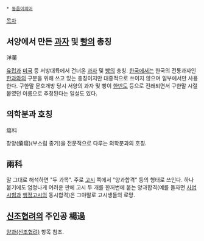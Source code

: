  * [[동음이의어]]

[[목차]] 
== 서양에서 만든 [[과자]] 및 [[빵]]의 총칭 == 
洋菓 

[[유럽]]과 [[미국]] 등 서방대륙에서 건너온 [[과자]] 및 [[빵]]의 총칭. [[한국]]에서는 한국의 전통과자인 [[한과]]와의 구분을 위해 쓰고 있는 총칭이지만 대중적으로 쓰이지 않으며 일부에서만 사용한다. 구한말 문호개방 당시 서양의 과자 및 빵이 [[한반도]] 등으로 전래되면서 구한말 시절 붙였던 이름으로 추정된다는 일설도 있다. 

== 의학분과 호칭 == 
瘍科 

창양(瘡瘍)(부스럼 종기)을 전문적으로 다루는 의학분과의 호칭.

== 兩科 ==
말 그대로 해석하면 "두 과목". 주로 [[고시]] 쪽에서 "양과합격" 등의 형태로 쓰인다. 
하나 붙기에도 엄청나게 어려운 판에 고시 두 개를 한꺼번에 붙는 양과합격(예를 들자면 [[사법시험]]과 [[행정고시]]의 동시합격)은 그야말로 고시생들의 로망. 

== [[신조협려]]의 주인공 楊過 ==
[[양과(신조협려)]] 항목 참조.
